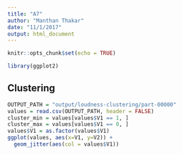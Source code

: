 ```yaml
---
title: "A7"
author: "Manthan Thakar"
date: "11/1/2017"
output: html_document
---
```


```r
knitr::opts_chunk$set(echo = TRUE)
```

```r
library(ggplot2)
```

## Clustering

```r
OUTPUT_PATH = "output/loudness-clustering/part-00000"
values = read.csv(OUTPUT_PATH, header = FALSE)
cluster_min = values[values$V1 == 1, ]
cluster_max = values[values$V1 == 0, ]
values$V1 = as.factor(values$V1)
ggplot(values, aes(x=V1, y=V2)) + 
  geom_jitter(aes(col = values$V1))
```